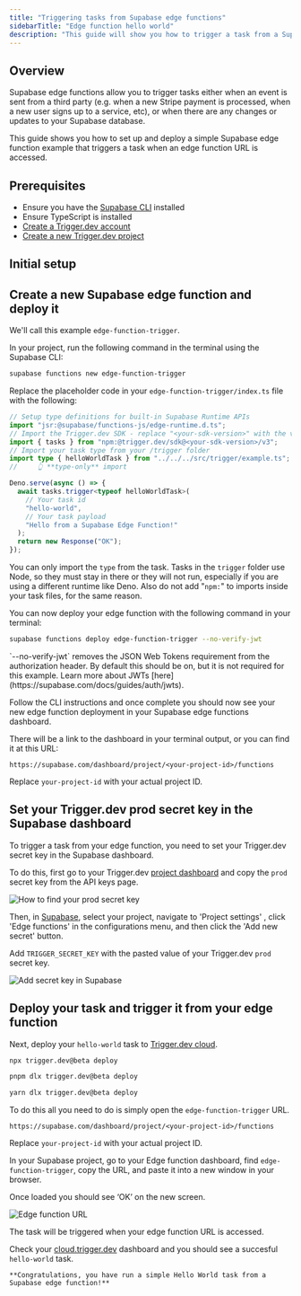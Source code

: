 ```yaml
---
title: "Triggering tasks from Supabase edge functions"
sidebarTitle: "Edge function hello world"
description: "This guide will show you how to trigger a task from a Supabase edge function, and then view the run in our dashboard."
---
```



## Overview

Supabase edge functions allow you to trigger tasks either when an event is sent from a third party (e.g. when a new Stripe payment is processed, when a new user signs up to a service, etc), or when there are any changes or updates to your Supabase database.

This guide shows you how to set up and deploy a simple Supabase edge function example that triggers a task when an edge function URL is accessed.

## Prerequisites

- Ensure you have the [Supabase CLI](https://supabase.com/docs/guides/cli/getting-started) installed
- Ensure TypeScript is installed
- [Create a Trigger.dev account](https://cloud.trigger.dev)
- [Create a new Trigger.dev project](/guides/dashboard/creating-a-project)

## Initial setup

<Steps>
  <SupabasePrerequisites />
  <CliInitStep />
  <CliDevStep />
  <CliRunTestStep />
  <CliViewRunStep />
</Steps>

## Create a new Supabase edge function and deploy it

<Steps>

<Step title="Create a new Supabase edge function">

We'll call this example `edge-function-trigger`.

In your project, run the following command in the terminal using the Supabase CLI:

```bash
supabase functions new edge-function-trigger
```

</Step>

<Step title="Update the edge function code">

Replace the placeholder code in your `edge-function-trigger/index.ts` file with the following:

```ts functions/edge-function-trigger/index.ts
// Setup type definitions for built-in Supabase Runtime APIs
import "jsr:@supabase/functions-js/edge-runtime.d.ts";
// Import the Trigger.dev SDK - replace "<your-sdk-version>" with the version of the SDK you are using, e.g. "3.0.0-beta.55". You can find this in your package.json file.
import { tasks } from "npm:@trigger.dev/sdk@<your-sdk-version>/v3";
// Import your task type from your /trigger folder
import type { helloWorldTask } from "../../../src/trigger/example.ts";
//     👆 **type-only** import

Deno.serve(async () => {
  await tasks.trigger<typeof helloWorldTask>(
    // Your task id
    "hello-world",
    // Your task payload
    "Hello from a Supabase Edge Function!"
  );
  return new Response("OK");
});
```

<Note>You can only import the `type` from the task.</Note>
<Note>
  Tasks in the `trigger` folder use Node, so they must stay in there or they will not run,
  especially if you are using a different runtime like Deno. Also do not add "`npm:`" to imports
  inside your task files, for the same reason.
</Note>

</Step>

<Step title="Deploy your edge function using the Supabase CLI">

You can now deploy your edge function with the following command in your terminal:

```bash
supabase functions deploy edge-function-trigger --no-verify-jwt
```

<Note>
  `--no-verify-jwt` removes the JSON Web Tokens requirement from the authorization header. By
  default this should be on, but it is not required for this example. Learn more about JWTs
  [here](https://supabase.com/docs/guides/auth/jwts).
</Note>

Follow the CLI instructions and once complete you should now see your new edge function deployment in your Supabase edge functions dashboard.

There will be a link to the dashboard in your terminal output, or you can find it at this URL:

`https://supabase.com/dashboard/project/<your-project-id>/functions`

<Note>Replace `your-project-id` with your actual project ID.</Note>

</Step>

</Steps>

## Set your Trigger.dev prod secret key in the Supabase dashboard

To trigger a task from your edge function, you need to set your Trigger.dev secret key in the Supabase dashboard.

To do this, first go to your Trigger.dev [project dashboard](https://cloud.trigger.dev) and copy the `prod` secret key from the API keys page.

![How to find your prod secret key](/images/api-key-prod.png)

Then, in [Supabase](https://supabase.com/dashboard/projects), select your project, navigate to 'Project settings' <Icon icon="circle-1" iconType="solid" size={20} color="A8FF53" />, click 'Edge functions' <Icon icon="circle-2" iconType="solid" size={20} color="A8FF53" /> in the configurations menu, and then click the 'Add new secret' <Icon icon="circle-3" iconType="solid" size={20} color="A8FF53" /> button.

Add `TRIGGER_SECRET_KEY` <Icon icon="circle-4" iconType="solid" size={20} color="A8FF53" /> with the pasted value of your Trigger.dev `prod` secret key.

![Add secret key in Supabase](/images/supabase-keys-1.png)

## Deploy your task and trigger it from your edge function

<Steps>

<Step title="Deploy your 'Hello World' task">

Next, deploy your `hello-world` task to [Trigger.dev cloud](https://cloud.trigger.dev).

<CodeGroup>

```bash npm
npx trigger.dev@beta deploy
```

```bash pnpm
pnpm dlx trigger.dev@beta deploy
```

```bash yarn
yarn dlx trigger.dev@beta deploy
```

</CodeGroup>

</Step>

<Step title="Trigger a prod run from your deployed edge function">

To do this all you need to do is simply open the `edge-function-trigger` URL.

`https://supabase.com/dashboard/project/<your-project-id>/functions`

<Note>Replace `your-project-id` with your actual project ID.</Note>

In your Supabase project, go to your Edge function dashboard, find `edge-function-trigger`, copy the URL, and paste it into a new window in your browser.

Once loaded you should see ‘OK’ on the new screen.

![Edge function URL](/images/supabase-function-url.png)

The task will be triggered when your edge function URL is accessed.

Check your [cloud.trigger.dev](http://cloud.trigger.dev) dashboard and you should see a succesful `hello-world` task.

    **Congratulations, you have run a simple Hello World task from a Supabase edge function!**

</Step>
</Steps>

<UsefulNextSteps />
